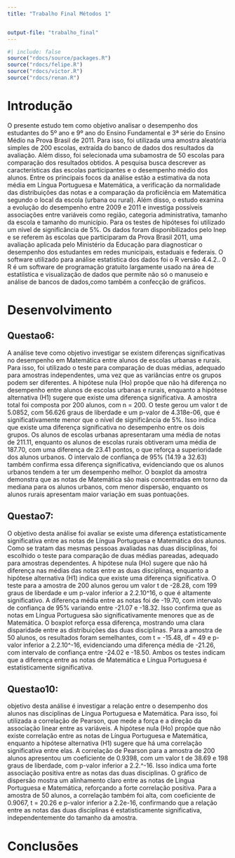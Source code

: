 ```yaml
---
title: "Trabalho Final Métodos 1"


output-file: "trabalho_final"
---
```


```r
#| include: false
source("rdocs/source/packages.R")
source("rdocs/felipe.R")
source("rdocs/victor.R")
source("rdocs/renan.R")
```

# Introdução
O presente estudo tem como objetivo analisar o desempenho dos estudantes do 5º ano e 9º ano do
Ensino Fundamental e 3ª série do Ensino Médio na Prova Brasil de 2011. Para isso, foi utilizada uma amostra aleatória simples de 200 escolas, extraída do banco de dados dos resultados da avaliação. Além disso, foi selecionada uma subamostra de 50 escolas para comparação dos resultados obtidos.
A pesquisa busca descrever as características das escolas participantes e o desempenho médio dos alunos. Entre os principais focos da análise estão a estimativa da nota média em Língua Portuguesa e Matemática, a verificação da normalidade das distribuições das notas e a comparação da proficiência em Matemática segundo o local da escola (urbana ou rural). Além disso, o estudo examina a evolução do desempenho entre 2009 e 2011 e investiga possíveis associações entre variáveis como região, categoria administrativa, tamanho da escola e tamanho do município. Para os testes de hipóteses foi utilizado um nivel de significância de 5%.
Os dados foram disponibilizados pelo Inep e se referem às escolas que participaram da Prova Brasil 2011, uma avaliação aplicada pelo Ministério da Educação para diagnosticar o desempenho dos estudantes em redes municipais, estaduais e federais.
O software utilizado para análise estatistica dos dados foi o R versão 4.4.2.. 0 R é um software de programação gratuito largamente usado na área de estatíistica e visualização de dados que permite não só o manuseio e análise de bancos de dados,como também a confecção de gráficos.


# Desenvolvimento 

## Questao6:
A análise teve como objetivo investigar se existem diferenças significativas no desempenho em Matemática entre alunos de escolas urbanas e rurais. Para isso, foi utilizado o teste para comparação de duas médias, adequado para amostras independentes, uma vez que as variâncias entre os grupos podem ser diferentes.
A hipótese nula (Ho) propõe que não há diferença no desempenho entre alunos de escolas urbanas e rurais, enquanto a hipótese alternativa (H1) sugere que existe uma diferença significativa. A amostra total foi composta por 200 alunos, com n = 200. O teste gerou um valor t de 5.0852, com 56.626 graus de liberdade e um p-valor de 4.318e-06, que é significativamente menor que o nível de significância de 5%. Isso indica que existe uma diferença significativa no desempenho entre os dois grupos. Os alunos de escolas urbanas apresentaram uma média de notas de 211.11, enquanto os alunos de escolas rurais obtiveram uma média de 187.70, com uma diferença de 23.41 pontos, o que reforça a superioridade dos alunos urbanos. O intervalo de confiança de 95% (14.19 a 32.63) também confirma essa diferença significativa, evidenciando que os alunos urbanos tendem a ter um desempenho melhor. O boxplot da amostra demonstra que as notas de Matemática são mais concentradas em torno da mediana para os alunos urbanos, com menor dispersão, enquanto os alunos rurais apresentam maior variação em suas pontuações.


## Questao7:
O objetivo desta análise foi avaliar se existe uma diferença estatisticamente significativa entre as notas de Língua Portuguesa e Matemática dos alunos. Como se tratam das mesmas pessoas avaliadas nas duas disciplinas, foi escolhido o teste para comparação de duas médias pareadas, adequado para amostras dependentes.
A hipótese nula (Ho) sugere que não há diferença nas médias das notas entre as duas disciplinas, enquanto a hipótese alternativa (H1) indica que existe uma diferença significativa. O teste para a amostra de 200 alunos gerou um valor t de -28.28, com 199 graus de liberdade e um p-valor inferior a 2.2.10^16, o que é altamente significativo. A diferença média entre as notas foi de -19.70, com intervalo de confiança de 95% variando entre -21.07 e -18.32. Isso confirma que as notas em Língua Portuguesa são significativamente menores que as de Matemática. O boxplot reforça essa diferença, mostrando uma clara disparidade entre as distribuições das duas disciplinas. Para a amostra de 50 alunos, os resultados foram semelhantes, com t = -15.48, df = 49 e p-valor inferior a 2.2.10^-16, evidenciando uma diferença média de -21.26, com intervalo de confiança entre -24.02 e -18.50. Ambos os testes indicam que a diferença entre as notas de Matemática e Língua Portuguesa é estatisticamente significativa.

## Questao10:
objetivo desta análise é investigar a relação entre o desempenho dos alunos nas disciplinas de Língua Portuguesa e Matemática. Para isso, foi utilizada a correlação de Pearson, que mede a força e a direção da associação linear entre as variáveis.
A hipótese nula (Ho) propõe que não existe correlação entre as notas de Língua Portuguesa e Matemática, enquanto a hipótese alternativa (H1) sugere que há uma correlação significativa entre elas. A correlação de Pearson para a amostra de 200 alunos apresentou um coeficiente de 0.9398, com um valor t de 38.69 e 198 graus de liberdade, com p-valor inferior a 2.2.^-16. Isso indica uma forte associação positiva entre as notas das duas disciplinas. O gráfico de dispersão mostra um alinhamento claro entre as notas de Língua Portuguesa e Matemática, reforçando a forte correlação positiva. Para a amostra de 50 alunos, a correlação também foi alta, com coeficiente de 0.9067, t = 20.26 e p-valor inferior a 2.2e-16, confirmando que a relação entre as notas das duas disciplinas é estatisticamente significativa, independentemente do tamanho da amostra.



# Conclusões
